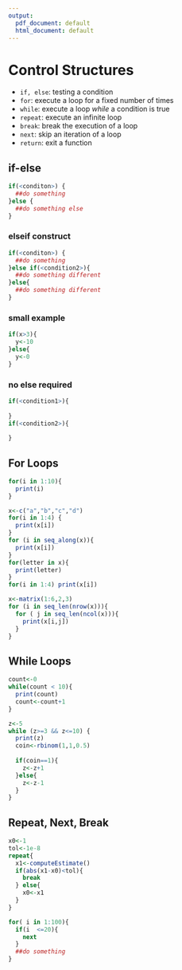 ```yaml
---
output:
  pdf_document: default
  html_document: default
---
```

# Control Structures

* `if, else`: testing a condition
* `for`: execute a loop for a fixed number of times
* `while`: execute a loop _while_ a condition is true
* `repeat`: execute an infinite loop
* `break`: break the execution of a loop
* `next`: skip an iteration of a loop
* `return`: exit a function

## if-else

```r
if(<conditon>) {
  ##do something
}else {
  ##do something else
}
```
### elseif construct
```r
if(<conditon>) {
  ##do something
}else if(<condition2>){
  ##do something different
}else{
  ##do something different
}
```
### small example
```r
if(x>3){
  y<-10
}else{
  y<-0
}
```
### no else required
```r
if(<condition1>){
  
}
if(<condition2>){
  
}
```

## For Loops
```r
for(i in 1:10){
  print(i)
}
```
```r
x<-c("a","b","c","d")
for(i in 1:4) {
  print(x[i])
}
for (i in seq_along(x)){
  print(x[i])
}
for(letter in x){
  print(letter)
}
for(i in 1:4) print(x[i])
```

```r
x<-matrix(1:6,2,3)
for (i in seq_len(nrow(x))){
  for ( j in seq_len(ncol(x))){
    print(x[i,j])
  }
}
```
## While Loops

```r
count<-0
while(count < 10){
  print(count)
  count<-count+1
}
```
```r
z<-5
while (z>=3 && z<=10) {
  print(z)
  coin<-rbinom(1,1,0.5)
  
  if(coin==1){
    z<-z+1
  }else{
    z<-z-1
  }
}
```

## Repeat, Next, Break

```r
x0<-1
tol<-1e-8
repeat{
  x1<-computeEstimate()
  if(abs(x1-x0)<tol){
    break
  } else{
    x0<-x1
  }
}
```

```r
for( i in 1:100){
  if(i  <=20){
    next
  }
  ##do something
}
```


